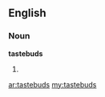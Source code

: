 ==English==
===Noun===
'''tastebuds'''
# {{plural of|[[tastebud]]}}

[[ar:tastebuds]]
[[my:tastebuds]]
